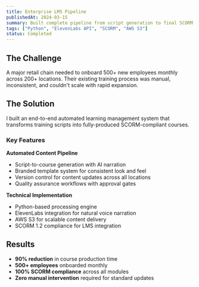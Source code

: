 ```yaml
---
title: Enterprise LMS Pipeline
publishedAt: 2024-03-15
summary: Built complete pipeline from script generation to final SCORM packaging. Integrated ElevenLabs narration, animation workflows, and version-controlled updates delivering high-volume branded training modules for retail onboarding programs.
tags: ["Python", "ElevenLabs API", "SCORM", "AWS S3"]
status: Completed
---
```


## The Challenge

A major retail chain needed to onboard 500+ new employees monthly across 200+ locations. Their existing training process was manual, inconsistent, and couldn't scale with rapid expansion.

## The Solution

I built an end-to-end automated learning management system that transforms training scripts into fully-produced SCORM-compliant courses.

### Key Features

**Automated Content Pipeline**
- Script-to-course generation with AI narration
- Branded template system for consistent look and feel
- Version control for content updates across all locations
- Quality assurance workflows with approval gates

**Technical Implementation**
- Python-based processing engine
- ElevenLabs integration for natural voice narration
- AWS S3 for scalable content delivery
- SCORM 1.2 compliance for LMS integration

## Results

- **90% reduction** in course production time
- **500+ employees** onboarded monthly
- **100% SCORM compliance** across all modules
- **Zero manual intervention** required for standard updates
